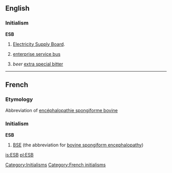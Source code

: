==English==

===Initialism===
'''ESB'''

# {{Ireland}} [[w:Electricity Supply Board|Electricity Supply Board]].
# {{computing}} [[enterprise service bus]]
# ''beer'' [[extra special bitter]]

[[Category:Initialisms]]

----

==French==

===Etymology===
Abbreviation of [[encéphalopathie spongiforme bovine]]

===Initialism===
'''ESB'''

# [[BSE]] (the abbreviation for [[bovine spongiform encephalopathy]])

[[Category:French initialisms]]

[[is:ESB]]
[[pl:ESB]]